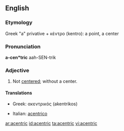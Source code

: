 ==English==

===Etymology===
Greek "a" privative + κέντρο (kentro): a point, a center

===Pronunciation===
'''a-cen*tric'''
aah-SEN-trik

===Adjective===
{{infl|en|adjective}}

# Not [[center]]ed; without a center.

====Translations====
{{trans-top|without a center}}
*Greek: ακεντρικός (akentrikos)
{{trans-mid}}
*Italian: [[acentrico]]
{{trans-bottom}}

[[ar:acentric]]
[[id:acentric]]
[[ta:acentric]]
[[vi:acentric]]